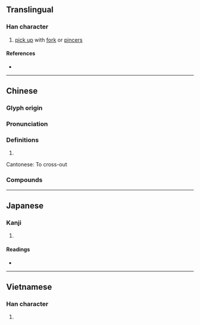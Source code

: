{{also|搋}}
{{character info}}
==Translingual==

===Han character===
{{Han char|rn=64|rad=手|as=03|sn=6|four=57040|canj=QEI|ids=⿰扌叉}}

# [[pick up]] with [[fork]] or [[pincers]]

====References====
* {{Han ref|kx=0418.040|dkj=11804|dj=0764.210|hdz=31832.080|uh=6260|ud=25184|bh=C9EA|bd=51690}}

----

==Chinese==
{{zh-forms|alt=叉-second round simplified}}

===Glyph origin===
{{Han etym}}

===Pronunciation===
{{zh-pron
|m=chā,chāi,zhǎ
|c=caa1
|mc=y
|oc=y
|ma=
|cat=
}}

===Definitions===
{{zh-hanzi}}

# {{rfdef|zh|sort=手03}}

Cantonese: To cross-out

===Compounds===
{{zh-der|扠手|扠枒|扠腰|扠門}}

----

==Japanese==

===Kanji===
{{ja-kanji|grade=|rs=手03}}

# {{rfdef|ja|sort=手03}}

====Readings====
* {{ja-readings
|goon=しゃ, せ
|kanon=さ, さい
|kun=さ-す, さて
}}

----

==Vietnamese==

===Han character===
{{vi-hantu|[[xoa]], [[xoá]]|rs=手03}}

# {{rfdef|vi}}